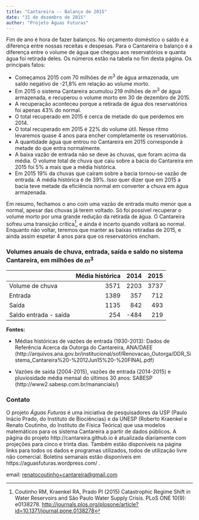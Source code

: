 ```yaml
---
title: "Cantareira -- Balanço de 2015"
date: "31 de dezembro de 2015"
author: "Projeto Águas Futuras"
---
```


Fim de ano é hora de fazer balanços. No orçamento doméstico
o saldo é a diferença entre nossas receitas e despesas.
Para o Cantareira o balanço é a diferença entre
o volume de água que chegou aos reservatórios e quanta água foi retirada deles.
Os números estão na tabela no fim desta página. Os principais fatos:

* Começamos 2015 com 70 milhões de $m^3$ de água armazenada, um saldo negativo de -21,8% em relação ao volume morto.
* Em 2015 o sistema Cantareira acumulou 219 milhões de $m^3$ de água armazenada, e recuperou
o volume morto em 30 de dezembro de 2015.
* A recuperação aconteceu porque a retirada de água dos reservatórios foi apenas 43% do normal. 
* O total recuperado em 2015 é cerca de metade do que perdemos em 2014.
* O total recuperado em 2015 é 22% do volume útil. Nesse ritmo levaremos quase 4 anos para encher completamente os reservatórios.
* A quantidade água que entrou no Cantareira em 2015 corresponde à metade do que entra normalmente. 
* A baixa vazão de entrada não se deve às chuvas, que foram acima da média. O volume total de chuva que caiu sobre
a bacia do Cantareira em 2015 foi 5% a mais que a média histórica.
* Em 2015 19% da chuvas que caíram sobre a bacia tornou-se vazão de entrada. A média histórica é de 39%.
Isso quer dizer que em 2015 a bacia teve metade da eficiência normal em converter a chuva em água armazenada.

Em resumo, fechamos o ano com uma vazão de entrada muito menor que a normal,
apesar das chuvas já terem voltado. Só foi possível recuperar o volume morto
por uma grande redução da retirada de água.  O Cantareira sofreu uma transição crítica[^1],
e ainda é incerto quando voltará ao normal. Enquanto não voltar,
teremos que manter as baixas retiradas de 2015,
e ainda assim espetar 4 anos para que os reservatórios
encham.

### Volumes anuais de chuva, entrada, saída e saldo no sistema Cantareira, em milhões de $m^3$

|                       | Média histórica | 2014 | 2015 |
|-----------------------|----------------:|-----:|-----:|
| Volume de chuva       |            3571 | 2203 | 3737 |
| Entrada               |            1389 |  357 |  712 |
| Saída                 |            1135 |  842 |  493 |
| Saldo entrada - saída |             254 | -484 |  219 |

**Fontes:**

* Médias históricas de vazões de entrada (1930-2013): Dados de Referência Acerca da Outorga do Cantareira, ANA/DAEE (http://arquivos.ana.gov.br/institucional/sof/Renovacao_Outorga/DDR_Sistema_Cantareira%20-%2012Jun15%20-%20FINAL.pdf)

* Vazões de saída (2004-2015), vazões de entrada (2014-2015) e pluviosidade média mensal do últimos 30 anos: SABESP (http://www2.sabesp.com.br/mananciais/)

### Contato

O projeto *Águas Futuras* é uma iniciativa de pesquisadores da USP (Paulo Inácio Prado, do Instituto de Biociências)
e da UNESP (Roberto Kraenkel e Renato Coutinho, do Instituto de Física Teórica)
que usa modelos matemáticos para os sistema Cantareira a partir de dados públicos.
A página do projeto http://cantareira.github.io é atualizada diariamente com projeções para cinco e trinta dias.
Também estão disponíveis na página links para todos os dados e programas utilizados, todos de utilização livre não comercial.
Boletins semanais estão disponíveis em https://aguasfuturas.wordpress.com/ .

email: <renatocoutinho+cantareira@gmail.com>

[^1]: Coutinho RM, Kraenkel RA, Prado PI (2015) Catastrophic Regime Shift in Water Reservoirs and São Paulo Water Supply Crisis. PLoS ONE 10(9): e0138278. <http://journals.plos.org/plosone/article?id=10.1371/journal.pone.0138278>
